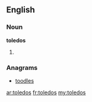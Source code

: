 ==English==

===Noun===
'''toledos'''

# {{plural of|toledo}}

===Anagrams===
* [[toodles#English|toodles]]

[[ar:toledos]]
[[fr:toledos]]
[[my:toledos]]